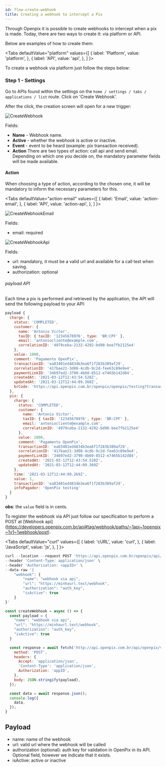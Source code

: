 ```yaml
---
id: flow-create-webhook
title: Creating a webhook to intercept a Pix
---
```



Through Openpix it is possible to create webhooks to intercept when a pix is made. Today, there are two ways to create it: via platform or API.

Below are examples of how to create them:

<Tabs
defaultValue="platform"
    values={[
    { label: 'Platform', value: 'platform', },
    { label: 'API', value: 'api', },
    ]
}>

<TabItem value='platform'>
To create a webhook via platform just follow the steps below:

### Step 1 - Settings

Go to APIs found within the settings on the `home / settings / tabs / applications / list` route. Click on 'Create Webhook'.

After the click, the creation screen will open for a new trigger:

![CreateWebhook](/img/webhook/create-webhook-platform.png)

Fields:

- **Name** - Webhook name.
- **Active** - whether the webhook is active or inactive.
- **Event** - event to be heard (example: pix transaction received).
- **Action** There are two types of action: call api and send email. Depending on which one you decide on, the mandatory parameter fields will be made available.

#### Action

When choosing a type of action, according to the chosen one, it will be mandatory to inform the necessary parameters for this.

<Tabs
defaultValue="action-email"
    values={[
    { label: 'Email', value: 'action-email', },
    { label: 'API', value: 'action-api', },
    ]
}>
<TabItem value='action-email'>

![CreateWebhookEmail](/img/webhook/create-webhook-platform-email.png)

Fields:

- email: required

</TabItem>

<TabItem value='action-api'>

![CreateWebhookApi](/img/webhook/create-webhook-platform-api.png)

Fields:

- url: mandatory, it must be a valid url and available for a call test when saving.
- authorization: optional

###### payload API

Each time a pix is performed and retrieved by the application, the API will send the following payload to your API:

```js
payload {
  charge: {
    status: 'COMPLETED',
    customer: {
      name: 'Antonio Victor',
      taxID: { taxID: '12345678976', type: 'BR:CPF' },
      email: 'antoniocliente@example.com',
      correlationID: '4979ceba-2132-4292-bd90-bee7fb2125e4'
    },
    value: 1000,
    comment: 'Pagamento OpenPix',
    transactionID: 'ea83401ed4834b3ea6f1f283b389af29',
    correlationID: '417bae21-3d08-4cdb-9c2d-fee63c89e9e4',
    paymentLinkID: '34697ed2-3790-4b60-8512-e7465b142d84',
    createdAt: '2021-03-12T12:43:54.528Z',
    updatedAt: '2021-03-12T12:44:09.360Z',
    brCode: 'https://api.openpix.com.br/openpix/openpix/testing?transactionID=ea83401ed4834b3ea6f1f283b389af29'
  },
  pix: {
    charge: {
      status: 'COMPLETED',
      customer: {
        name: 'Antonio Victor',
        taxID: { taxID: '12345678976', type: 'BR:CPF' },
        email: 'antoniocliente@example.com',
        correlationID: '4979ceba-2132-4292-bd90-bee7fb2125e4'
      },
      value: 1000,
      comment: 'Pagamento OpenPix',
      transactionID: 'ea83401ed4834b3ea6f1f283b389af29',
      correlationID: '417bae21-3d08-4cdb-9c2d-fee63c89e9e4',
      paymentLinkID: '34697ed2-3790-4b60-8512-e7465b142d84',
      createdAt: '2021-03-12T12:43:54.528Z',
      updatedAt: '2021-03-12T12:44:09.360Z'
    },
    time: '2021-03-12T12:44:09.269Z',
    value: 1,
    transactionID: 'ea83401ed4834b3ea6f1f283b389af29',
    infoPagador: 'OpenPix testing'
  }
}
```

**obs**: the `value` field is in cents.

</TabItem>
</Tabs>

</TabItem>

<TabItem value='api'>

To register the webhook via API just follow our specification to perform a POST at [Webhook api] (https://developers.openpix.com.br/api#tag/webhook/paths/~1api~1openpix~1v1~1webhook/post).

<Tabs
defaultValue="curl"
    values={[
    { label: 'cURL', value: 'curl', },
    { label: 'JavaScript', value: 'js', },
    ]
}>
<TabItem value="curl">

```jsx
curl --location --request POST 'https://api.openpix.com.br/openpix/api/openpix/v1/webhook' \
--header 'Content-Type: application/json' \
--header 'Authorization: <appID>' \
--data-raw '{
    "webhook": {
        "name": "webhook via api",
        "url": "https://minhaurl.test/webhook",
        "authorization": "auth_key",
        "isActive": true
    }
}'
```

</TabItem>
<TabItem value="js">

```jsx
const createWebhook = async () => {
  const payload = {
    "name": "webhook via api",
    "url": "https://minhaurl.test/webhook",
    "authorization": "auth_key",
    "isActive": true
  }

  const response = await fetch('http://api.openpix.com.br/api/openpix/v1/webhook', {
    method: 'POST',
    headers: {
      Accept: 'application/json',
      'Content-Type': 'application/json',
      Authorization: 'appID',
    },
    body: JSON.stringify(payload),
  });

  const data = await response.json();
  console.log({
    data,
  });
}
```

</TabItem>
</Tabs>

## Payload

- name: name of the webhook
- url: valid url where the webhook will be called
- authorization (optional): auth key for validation in OpenPix in its API. Optional field, however we indicate that it exists.
- isActive: active or inactive

</TabItem>
</Tabs>
